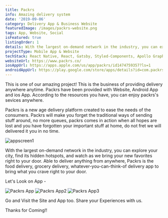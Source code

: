 ```yaml
---
title: Packrs
info: Amazing delivery system
date: '2019-09-06'
category: Delivery App & Business Website
featuredImage: /images/packrs-website.png
tags: App, Website, Social
isFeatured: true
listingOrder: 1
details: With the largest on-demand network in the industry, you can explore your city, find its hidden hotspots, and watch as we bring your new favorites right to your door. Able to deliver anything from anywhere, Packrs is the food delivery, grocery delivery, whatever-you-can-think-of delivery app to bring what you crave right to your door.
projectType: Mobile App & Website
techStack: React Native, React, Gatsby, Styled-Components, Apollo GraphQL, Mongo DB
websiteUrl: https://www.packrs.co/
iosAppUrl: https://apps.apple.com/us/app/packrs/id1474759357?ls=1
androidAppUrl: https://play.google.com/store/apps/details?id=com.packrs
---
```


This is one of our amazing project!
This is the business of providing delivery anywhere anytime. Packrs have been provided with Website, Android App and ios App. According to the resources you have, you can enjoy packrs's sevices anywhere.

Packrs is a new age delivery platform created to ease the needs of the consumers. Packrs will make you forget the traditional ways of sending stuff around, no more queues, packrs comes in action when all hopes are lost and you have forgotten your important stuff at home, do not fret we will delivered it you in no time.

![appscreen1](../images/packrs1.jpg)

With the largest on-demand network in the industry, you can explore your city, find its hidden hotspots, and watch as we bring your new favorites right to your door. Able to deliver anything from anywhere, Packrs is the food delivery, grocery delivery, whatever-you-can-think-of delivery app to bring what you crave right to your door.

Let's Look on App -

![Packrs App](../images/packrs-app.png)
![Packrs App2](../images/packrs-app2.png)
![Packrs App3](../images/packrs-app3.png)

Go and Visit the Site and App too.
Share your Experiences with us.

Thanks for Coming!!
